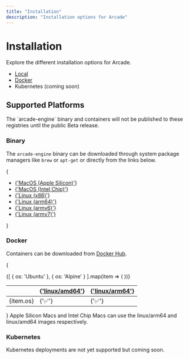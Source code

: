 ```yaml
---
title: "Installation"
description: "Installation options for Arcade"
---
```


# Installation

Explore the different installation options for Arcade.

- [Local](/home/install/local)
- [Docker](/home/install/docker)
- Kubernetes (coming soon)

## Supported Platforms

<Warning>
  The `arcade-engine` binary and containers will not be published to these
  registries until the public Beta release.
</Warning>

### Binary

The `arcade-engine` binary can be downloaded through system package managers like `brew` or `apt-get` or directly from the links below.

{<ul>

  <li>
  <a href={'https://arcade.dev/TODO'}>{'MacOS (Apple Silicon)'}</a>
  </li>
  <li>
  <a href={'https://arcade.dev/TODO'}>{'MacOS (Intel Chip)'}</a>
  </li>
  <li>
  <a href={'https://arcade.dev/TODO'}>{'Linux (x86)'}</a>
  </li>
  <li>
  <a href={'https://arcade.dev/TODO'}>{'Linux (arm64)'}</a>
  </li>
  <li>
  <a href={'https://arcade.dev/TODO'}>{'Linux (armv6)'}</a>
  </li>
  <li>
  <a href={'https://arcade.dev/TODO'}>{'Linux (armv7)'}</a>
  </li>
</ul>}

### Docker

Containers can be downloaded from [Docker Hub](https://hub.docker.com/r/arcadeai/arcadeai).

{<table>

  <thead>
    <tr>
      <th></th>
      <th>
        <a href={'https://arcade.dev/TODO'}>{'linux/amd64'}</a>
      </th>
      <th>
        <a href={'https://arcade.dev/TODO'}>{'linux/arm64'}</a>
      </th>
    </tr>
  </thead>
  <tbody>
    {[
      { os: 'Ubuntu' },
      { os: 'Alpine' }
    ].map(item => (
      <tr key={item.os}>
        <td style={{ textAlign: 'center', padding: '10px' }}>
          <a style={{ textDecoration: 'none' }}>{item.os}</a>
        </td>
        <td style={{ textAlign: 'center', padding: '10px' }}>
          <a>{'✅'}</a>
        </td>
        <td style={{ textAlign: 'center', padding: '10px' }}>
          <a>{'✅'}</a>
        </td>
      </tr>
    ))}
  </tbody>
</table>}

<Note>
  Apple Silicon Macs and Intel Chip Macs can use the linux/arm64 and linux/amd64
  images respectively.
</Note>

### Kubernetes

Kubernetes deployments are not yet supported but coming soon.
